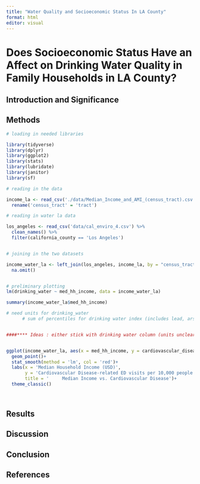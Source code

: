 ```yaml
---
title: "Water Quality and Socioeconomic Status In LA County"
format: html
editor: visual
---
```


# Does Socioeconomic Status Have an Affect on Drinking Water Quality in Family Households in LA County?

## Introduction and Significance

## Methods

```r
# loading in needed libraries

library(tidyverse)
library(dplyr)
library(ggplot2)
library(stats)
library(lubridate)
library(janitor)
library(sf)
```

```r

# reading in the data 

income_la <- read_csv('./data/Median_Income_and_AMI_(census_tract).csv') %>% 
  rename('census_tract' = 'tract')

# reading in water la data

los_angeles <- read_csv('data/cal_enviro_4.csv') %>% 
  clean_names() %>% 
  filter(california_county == 'Los Angeles')


# joining in the two datasets

income_water_la <- left_join(los_angeles, income_la, by = "census_tract") %>% 
  na.omit()


# preliminary plotting
lm(drinking_water ~ med_hh_income, data = income_water_la)

summary(income_water_la$med_hh_income)

# need units for drinking_water 
      # sum of percentiles for drinking water index (includes lead, arsenic, TCM, Perchlorate)


####**** Ideas : either stick with drinking water column (units unclear) or cardiovascular disease #######


ggplot(income_water_la, aes(x = med_hh_income, y = cardiovascular_disease))+
  geom_point()+
  stat_smooth(method = 'lm', col = 'red')+
  labs(x = 'Median Household Income (USD)',
       y = 'Cardiovascular Disease-related ED visits per 10,000 people',
       title = '     Median Income vs. Cardiovascular Disease')+
  theme_classic()
  
  
```

## Results

## Discussion

## Conclusion

## References
